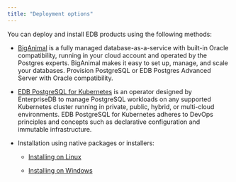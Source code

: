 ```yaml
---
title: "Deployment options"
---
```


You can deploy and install EDB products using the following methods:

- [BigAnimal](/biganimal/latest) is a fully managed database-as-a-service with built-in Oracle compatibility, running in your cloud account and operated by the Postgres experts. BigAnimal makes it easy to set up, manage, and scale your databases. Provision PostgreSQL or EDB Postgres Advanced Server with Oracle compatibility.

- [EDB PostgreSQL for Kubernetes](/postgres_for_kubernetes/latest/) is an operator designed by EnterpriseDB to manage PostgreSQL workloads on any supported Kubernetes cluster running in private, public, hybrid, or multi-cloud environments. EDB PostgreSQL for Kubernetes adheres to DevOps principles and concepts such as declarative configuration and immutable infrastructure.

- Installation using native packages or installers:

   - [Installing on Linux](epas_inst_linux)

   - [Installing on Windows](epas_inst_windows)
